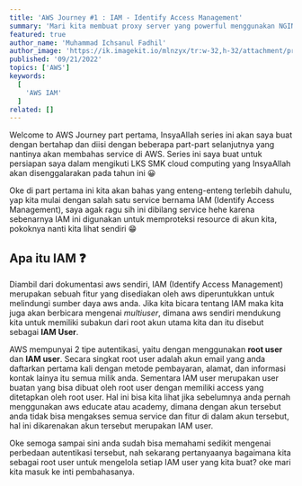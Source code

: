 ```yaml
---
title: 'AWS Journey #1 : IAM - Identify Access Management'
summary: 'Mari kita membuat proxy server yang powerful menggunakan NGINX'
featured: true
author_name: 'Muhammad Ichsanul Fadhil'
author_image: 'https://ik.imagekit.io/mlnzyx/tr:w-32,h-32/attachment/profile.webp'
published: '09/21/2022'
topics: ['AWS']
keywords:
  [
    'AWS IAM'
  ]
related: []
---
```


Welcome to AWS Journey part pertama, InsyaAllah series ini akan saya buat dengan bertahap dan diisi dengan beberapa part-part selanjutnya yang nantinya akan membahas service di AWS. Series ini saya buat untuk persiapan saya dalam mengikuti LKS SMK cloud computing yang InsyaAllah akan disenggalarakan pada tahun ini 😀

Oke di part pertama ini kita akan bahas yang enteng-enteng terlebih dahulu, yap kita mulai dengan salah satu service bernama IAM (Identify Access Management), saya agak ragu sih ini dibilang service hehe karena sebenarnya IAM ini digunakan untuk memproteksi resource di akun kita, pokoknya nanti kita lihat sendiri 😁

## Apa itu IAM ❓

Diambil dari dokumentasi aws sendiri, IAM (Identify Access Management) merupakan sebuah fitur yang disediakan oleh aws diperuntukkan untuk melindungi sumber daya aws anda. Jika kita bicara tentang IAM maka kita juga akan berbicara mengenai *multiuser*, dimana aws sendiri mendukung kita untuk memiliki subakun dari root akun utama kita dan itu disebut sebagai **IAM User**. 

AWS mempunyai 2 tipe autentikasi, yaitu dengan menggunakan **root user** dan **IAM user**. Secara singkat root user adalah akun email yang anda daftarkan pertama kali dengan metode pembayaran, alamat, dan informasi kontak lainya itu semua milik anda. Sementara IAM user merupakan user buatan yang bisa dibuat oleh root user dengan memiliki access yang ditetapkan oleh root user. Hal ini bisa kita lihat jika sebelumnya anda pernah menggunakan aws educate atau academy, dimana dengan akun tersebut anda tidak bisa mengakses semua service dan fitur di dalam akun tersebut, hal ini dikarenakan akun tersebut merupakan IAM user.

Oke semoga sampai sini anda sudah bisa memahami sedikit mengenai perbedaan autentikasi tersebut, nah sekarang pertanyaanya bagaimana kita sebagai root user untuk mengelola setiap IAM user yang kita buat? oke mari kita masuk ke inti pembahasanya.

